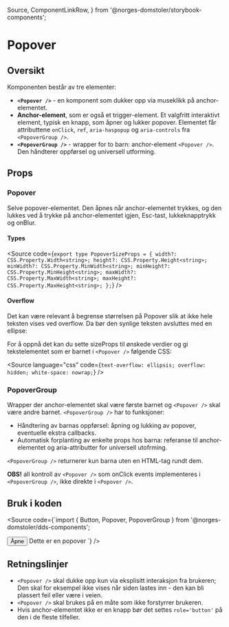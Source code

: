   Source,
  ComponentLinkRow,
} from '@norges-domstoler/storybook-components';

<Meta of={PopoverStories} />

# Popover

<ComponentLinkRow
  docsHref="https://design.domstol.no/987b33f71/p/185219-popover/b/656a67"
  figmaHref="https://www.figma.com/file/ewqSDmkgqDQ5PyOsRp4V5b/?node-id=4988%3A128366"
  githubHref="https://github.com/domstolene/designsystem/tree/main/packages/components/src/components/Popover"
/>

## Oversikt

Komponenten består av tre elementer:

- **`<Popover />`** - en komponent som dukker opp via museklikk på anchor-elementet.
- **Anchor-element**, som er også et trigger-element. Et valgfritt interaktivt element, typisk en knapp, som åpner og lukker popover. Elementet får attributtene `onClick`, `ref`, `aria-haspopup` og `aria-controls` fra `<PopoverGroup />`.
- **`<PopoverGroup />`** - wrapper for to barn: anchor-element `<Popover />`. Den håndterer oppførsel og universell utforming.

## Props

### Popover

Selve popover-elementet. Den åpnes når anchor-elementet trykkes, og den lukkes ved å trykke på anchor-elementet igjen, Esc-tast, lukkeknapptrykk og onBlur.

<Canvas>
  <Story of={PopoverStories.Default} height="280px" />
</Canvas>
<Controls of={PopoverStories.Default} />

#### Types

<Source
  code={`
  export type PopoverSizeProps = {
    width?: CSS.Property.Width<string>;
    height?: CSS.Property.Height<string>;
    minWidth?: CSS.Property.MinWidth<string>;
    minHeight?: CSS.Property.MinHeight<string>;
    maxWidth?: CSS.Property.MaxWidth<string>;
    maxHeight?: CSS.Property.MaxHeight<string>;
  };
  `}
/>

#### Overflow

Det kan være relevant å begrense størrelsen på Popover slik at ikke hele teksten vises ved overflow. Da bør den synlige teksten avsluttes med en ellipse:

<Canvas>
  <Story height="300px" of={PopoverStories.Overflow} />
</Canvas>

For å oppnå det kan du sette sizeProps til ønskede verdier og gi tekstelementet som
er barnet i `<Popover />` følgende CSS:

<Source
  language="css"
  code={`
  text-overflow: ellipsis;
overflow: hidden;
white-space: nowrap;
  `}
/>

### PopoverGroup

Wrapper der anchor-elementet skal være første barnet og `<Popover />` skal være andre barnet. `<PopoverGroup />` har to funksjoner:

- Håndtering av barnas oppførsel: åpning og lukking av popover, eventuelle ekstra callbacks.
- Automatisk forplanting av enkelte props hos barna: referanse til anchor-elementet og aria-attributter for universell utofrming.

`<PopoverGroup />` returnerer kun barna uten en HTML-tag rundt dem.

**OBS!** all kontroll av `<Popover />` som onClick events implementeres i `<PopoverGroup />`, ikke direkte i `<Popover />`.

<ArgTypes of={PopoverGroup} />

## Bruk i koden

<Source
  code={`import { Button, Popover, PopoverGroup } from '@norges-domstoler/dds-components';

<PopoverGroup>
  <Button>Åpne</Button>
  <Popover title="Tittel">Dette er en popover</Popover>
</PopoverGroup>
`} />

## Retningslinjer

- `<Popover />` skal dukke opp kun via eksplisitt interaksjon fra brukeren; Den skal for eksempel ikke vises når siden lastes inn - den kan bli plassert feil eller være i veien.
- `<Popover />` skal brukes på en måte som ikke forstyrrer brukeren.
- Hvis anchor-elementet ikke er en knapp bør det settes `role='button'` på den i de fleste tilfeller.
